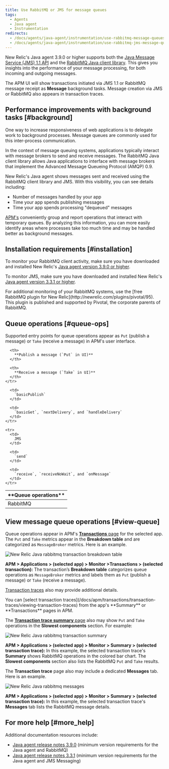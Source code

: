 ```yaml
---
title: Use RabbitMQ or JMS for message queues
tags:
  - Agents
  - Java agent
  - Instrumentation
redirects:
  - /docs/agents/java-agent/instrumentation/use-rabbitmq-message-queues
  - /docs/agents/java-agent/instrumentation/use-rabbitmq-jms-message-queues
---
```


New Relic's Java agent 3.9.0 or higher supports both the [Java Message Service (JMS) 1.1 API](https://docs.oracle.com/javaee/7/api/javax/jms/package-summary.html#package.description) and the [RabbitMQ Java client library](https://www.rabbitmq.com/java-client.html). This gives you insights into the performance of your message processing, for both incoming and outgoing messages.

The APM UI will show transactions initiated via JMS 1.1 or RabbitMQ message receipt as **Message** background tasks. Message creation via JMS or RabbitMQ also appears in transaction traces.

## Performance improvements with background tasks [#background]

One way to increase responsiveness of web applications is to delegate work to background processes. Message queues are commonly used for this inter-process communication.

In the context of message queuing systems, applications typically interact with message brokers to send and receive messages. The RabbitMQ Java client library allows Java applications to interface with message brokers that implement the Advanced Message Queueing Protocol (AMQP) 0.9.

New Relic's Java agent shows messages sent and received using the RabbitMQ client library and JMS. With this visibility, you can see details including:

* Number of messages handled by your app
* Time your app spends publishing messages
* Time your app spends processing "dequeued" messages

[APM's](#view-queue) conveniently group and report operations that interact with temporary queues. By analyzing this information, you can more easily identify areas where processes take too much time and may be handled better as background messages.

## Installation requirements [#installation]

To monitor your RabbitMQ client activity, make sure you have downloaded and installed New Relic's [Java agent version 3.9.0 or higher](/docs/release-notes/agent-release-notes/java-release-notes).

To monitor JMS, make sure you have downloaded and installed New Relic's [Java agent version 3.3.1 or higher](/docs/release-notes/agent-release-notes/java-release-notes/java-agent-331).

<Callout variant="tip">
  For additional monitoring of your RabbitMQ systems, use the [free RabbitMQ plugin for New Relic](http://newrelic.com/plugins/pivotal/95). This plugin is published and supported by Pivotal, the corporate parents of RabbitMQ.
</Callout>

## Queue operations [#queue-ops]

Supported entry points for queue operations appear as `Put` (publish a message) or `Take` (receive a message) in APM's user interface.

<Table>
  <thead>
    <tr>
      <th width={150}>
        **Queue operations**
      </th>

      <th>
        **Publish a message (`Put` in UI)**
      </th>

      <th>
        **Receive a message (`Take` in UI)**
      </th>
    </tr>
  </thead>

  <tbody>
    <tr>
      <td>
        RabbitMQ
      </td>

      <td>
        `basicPublish`
      </td>

      <td>
        `basicGet`, `nextDelivery`, and `handleDelivery`
      </td>
    </tr>

    <tr>
      <td>
        JMS
      </td>

      <td>
        `send`
      </td>

      <td>
        `receive`, `receiveNoWait`, and `onMessage`
      </td>
    </tr>
  </tbody>
</Table>

## View message queue operations [#view-queue]

Queue operations appear in APM's [**Transactions** page](/docs/apm/applications-menu/monitoring/transactions-dashboard) for the selected app. The `Put` and `Take` metrics appear in the **Breakdown table** and are categorized as `MessageBroker` metrics. Here is an example.

![New Relic Java rabbitmq transaction breakdown table](./images/screen-rabbitmq-transaction.png "screen-rabbitmq-transaction.png")

**APM > Applications > (selected app) > Monitor >Transactions > (selected transaction):** The transaction’s **Breakdown table** categorizes queue operations as `MessageBroker` metrics and labels them as `Put` (publish a message) or `Take` (receive a message).

[Transaction traces](/docs/apm/transactions/transaction-traces/transaction-traces) also may provide additional details.

<Callout variant="tip">
  You can [select transaction traces](/docs/apm/transactions/transaction-traces/viewing-transaction-traces) from the app's **Summary** or **Transactions** pages in APM.
</Callout>

The [**Transaction trace summary** page](/docs/apm/transactions/transaction-traces/transaction-trace-summary) also may show `Put` and `Take` operations in the **Slowest components** section. For example:

![New Relic Java rabbitmq transaction summary](./images/screen-rabbitmq-trace-slowest.png "screen-rabbitmq-trace-slowest.png")

**APM > Applications > (selected app) > Monitor > Summary > (selected transaction trace):** In this example, the selected transaction trace's **Summary** shows RabbitMQ operations in the colored bar chart. The **Slowest components** section also lists the RabbitMQ `Put` and `Take` results.

The **Transaction trace** page also may include a dedicated **Messages** tab. Here is an example.

![New Relic Java rabbitmq messages](./images/screen-rabbitmq-messages.png "screen-rabbitmq-messages.png")

**APM > Applications > (selected app) > Monitor > Summary > (selected transaction trace):** In this example, the selected transaction trace's **Messages** tab lists the RabbitMQ message details.

## For more help [#more_help]

Additional documentation resources include:

* [Java agent release notes 3.9.0](/docs/release-notes/agent-release-notes/java-release-notes/java-agent-390) (minimum version requirements for the Java agent and RabbitMQ)
* [Java agent release notes 3.3.1](/docs/release-notes/agent-release-notes/java-release-notes/java-agent-331) (minimum version requirements for the Java agent and JMS Messaging)

